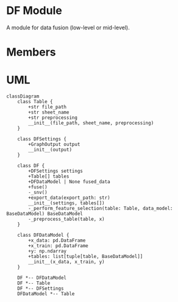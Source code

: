 
# DF Module

A module for data fusion (low-level or mid-level).

# Members

<DocCardList />

# UML

```mermaid
classDiagram
    class Table {
        +str file_path
        +str sheet_name
        +str preprocessing
        __init__(file_path, sheet_name, preprocessing)
    }

    class DFSettings {
        +GraphOutput output
        __init__(output)
    }

    class DF {
        +DFSettings settings
        +Table[] tables
        +DFDataModel | None fused_data
        +fuse()
        -_snv()
        +export_data(export_path: str)
        __init__(settings, tables[])
        -_perform_feature_selection(table: Table, data_model: BaseDataModel) BaseDataModel
        -_preprocess_table(table, x)
    }

    class DFDataModel {
        +x_data: pd.DataFrame
        +x_train: pd.DataFrame
        +y: np.ndarray
        +tables: list[tuple[table, BaseDataModel]]
        __init__(x_data, x_train, y)
    }

    DF *-- DFDataModel
    DF *-- Table
    DF *-- DFSettings
    DFDataModel *-- Table
```